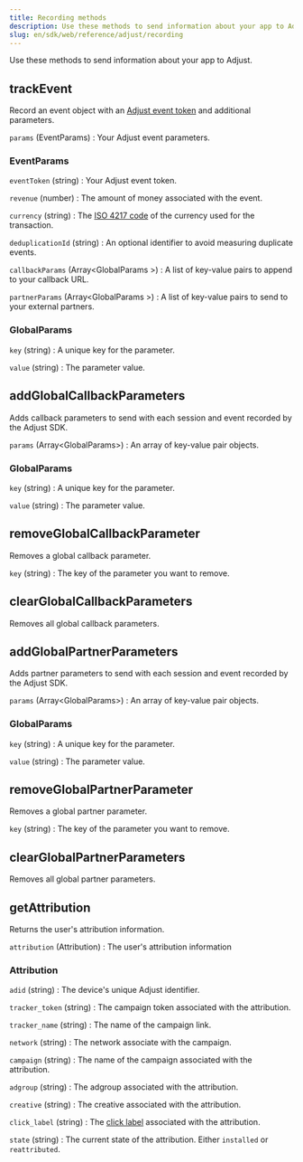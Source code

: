```yaml
---
title: Recording methods
description: Use these methods to send information about your app to Adjust.
slug: en/sdk/web/reference/adjust/recording
---
```


Use these methods to send information about your app to Adjust.

<Function>

## trackEvent

Record an event object with an [Adjust event token](https://help.adjust.com/en/article/add-events#add-event) and additional parameters.

<slot slot="signature">


<TrackEventSig />

</slot>

<slot slot="snippet">


<TrackEvent />

</slot>

<slot slot="parameters">

`params` (EventParams)
: Your Adjust event parameters.

<Accordion>

### EventParams

`eventToken` (string)
: Your Adjust event token.

`revenue` (number)
: The amount of money associated with the event.

`currency` (string)
: The [ISO 4217 code](https://www.iban.com/currency-codes) of the currency used for the transaction.

`deduplicationId` (string)
: An optional identifier to avoid measuring duplicate events.

`callbackParams` (Array\<GlobalParams \>)
: A list of key-value pairs to append to your callback URL.

`partnerParams` (Array\<GlobalParams \>)
: A list of key-value pairs to send to your external partners.

</Accordion>

<Accordion>

### GlobalParams

`key` (string)
: A unique key for the parameter.

`value` (string)
: The parameter value.

</Accordion>

</slot>

</Function>

<Function>

## addGlobalCallbackParameters

Adds callback parameters to send with each session and event recorded by the Adjust SDK.

<slot slot="signature">


<AddGlobalCallbackParametersSig />

</slot>

<slot slot="snippet">


<AddGlobalCallbackParameters />

</slot>

<slot slot="parameters">

`params` (Array\<GlobalParams\>)
: An array of key-value pair objects.

<Accordion>

### GlobalParams

`key` (string)
: A unique key for the parameter.

`value` (string)
: The parameter value.

</Accordion>

</slot>

</Function>

<Function>

## removeGlobalCallbackParameter

Removes a global callback parameter.

<slot slot="signature">


<RemoveGlobalCallbackParameterSig />

</slot>

<slot slot="snippet">


<RemoveGlobalCallbackParameter />

</slot>

<slot slot="parameters">

`key` (string)
: The key of the parameter you want to remove.

</slot>

</Function>

<Function>

## clearGlobalCallbackParameters

Removes all global callback parameters.

<slot slot="signature">


<ClearGlobalCallbackParametersSig />

</slot>

<slot slot="snippet">


<ClearGlobalCallbackParameters />

</slot>

</Function>

<Function>

## addGlobalPartnerParameters

Adds partner parameters to send with each session and event recorded by the Adjust SDK.

<slot slot="signature">


<AddGlobalPartnerParametersSig />

</slot>

<slot slot="snippet">


<AddGlobalPartnerParameters />

</slot>

<slot slot="parameters">

`params` (Array\<GlobalParams\>)
: An array of key-value pair objects.

<Accordion>

### GlobalParams

`key` (string)
: A unique key for the parameter.

`value` (string)
: The parameter value.

</Accordion>

</slot>

</Function>

<Function>

## removeGlobalPartnerParameter

Removes a global partner parameter.

<slot slot="signature">


<RemoveGlobalPartnerParameterSig />

</slot>

<slot slot="snippet">


<RemoveGlobalPartnerParameter />

</slot>

<slot slot="parameters">

`key` (string)
: The key of the parameter you want to remove.

</slot>

</Function>

<Function>

## clearGlobalPartnerParameters

Removes all global partner parameters.

<slot slot="signature">


<ClearGlobalPartnerParametersSig />

</slot>

<slot slot="snippet">


<ClearGlobalPartnerParameters />

</slot>

</Function>

<Function>

## getAttribution

Returns the user's attribution information.

<slot slot="signature">


<GetAttributionSig />

</slot>

<slot slot="snippet">


<GetAttribution />

</slot>

<slot slot="returns">

`attribution` (Attribution)
: The user's attribution information

<Accordion>

### Attribution

`adid` (string)
: The device's unique Adjust identifier.

`tracker_token` (string)
: The campaign token associated with the attribution.

`tracker_name` (string)
: The name of the campaign link.

`network` (string)
: The network associate with the campaign.

`campaign` (string)
: The name of the campaign associated with the attribution.

`adgroup` (string)
: The adgroup associated with the attribution.

`creative` (string)
: The creative associated with the attribution.

`click_label` (string)
: The [click label](https://help.adjust.com/en/article/user-rewards) associated with the attribution.

`state` (string)
: The current state of the attribution. Either `installed` or `reattributed`.

</Accordion>

</slot>

</Function>
